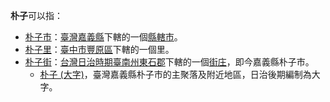 '''朴子'''可以指：
* [[朴子市|朴子市]]：[[臺灣|臺灣]][[嘉義縣|嘉義縣]]下轄的一個[[縣轄市|縣轄市]]。
* [[朴子里|朴子里]]：[[臺中市|臺中市]][[豐原區|豐原區]]下轄的一個里。
* [[朴子街|朴子街]]：[[台灣日治時期|台灣日治時期]][[臺南州|臺南州]][[東石郡|東石郡]]下轄的一個[[臺灣街庄制|街庄]]，即今嘉義縣朴子市。
** [[朴子_(大字)|朴子 (大字)]]，臺灣嘉義縣朴子市的主聚落及附近地區，日治後期編制為大字。

{{Disambiguation|Cat=二字臺灣地名消歧義}}